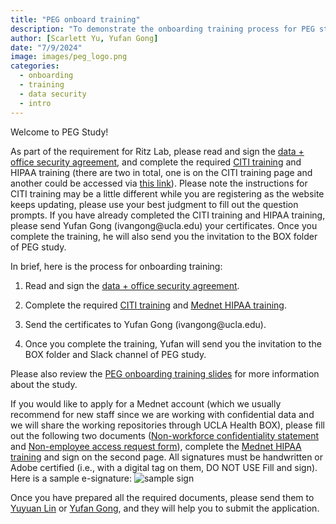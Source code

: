 ```yaml
---
title: "PEG onboard training"
description: "To demonstrate the onboarding training process for PEG staff."
author: [Scarlett Yu, Yufan Gong]
date: "7/9/2024"
image: images/peg_logo.png
categories:
  - onboarding
  - training
  - data security
  - intro
---
```


Welcome to PEG Study! 

As part of the requirement for Ritz Lab, please read and sign the [data + office security agreement](documents/Confidential Data User Agreement + Office Security Agreement_2020.pdf), and complete the required [CITI training](documents/Instructions for required CITI Trainings at Dr. Ritz Lab.docx) and HIPAA training (there are two in total, one is on the CITI training page and another could be accessed via [this link](https://hshr.mednet.ucla.edu/s/trainings/policiesprocedures/publish/ocr.htm)). Please note the instructions for CITI training may be a little different while you are registering as the website keeps updating, please use your best judgment to fill out the question prompts. If you have already completed the CITI training and HIPAA training, please send Yufan Gong (ivangong@ucla.edu) your certificates. Once you complete the training, he will also send you the invitation to the BOX folder of PEG study. 

In brief, here is the process for onboarding training:

1. Read and sign the [data + office security agreement](documents/Confidential Data User Agreement + Office Security Agreement_2020.pdf).

2. Complete the required [CITI training](documents/Instructions for required CITI Trainings at Dr. Ritz Lab.docx) and [Mednet HIPAA training](https://hshr.mednet.ucla.edu/s/trainings/policiesprocedures/publish/ocr.htm).

3. Send the certificates to Yufan Gong (ivangong@ucla.edu).

4. Once you complete the training, Yufan will send you the invitation to the BOX folder and Slack channel of PEG study.

Please also review the [PEG onboarding training slides](documents/Yu_Scarlett_PEG onboarding training.pdf) for more information about the study.

If you would like to apply for a Mednet account (which we usually recommend for new staff since we are working with confidential data and we will share the working repositories through UCLA Health BOX), please fill out the following two documents ([Non-workforce confidentiality statement](documents/_Blank Non-Workforce Confidentiality-Statement.pdf) and [Non-employee access request form](documents/_BLANK form-access-request-non-employee.pdf)), complete the [Mednet HIPAA training](https://hshr.mednet.ucla.edu/s/trainings/policiesprocedures/publish/ocr.htm) and sign on the second page. All signatures must be handwritten or Adobe certified (i.e., with a digital tag on them, DO NOT USE Fill and sign). Here is a sample e-signature: ![sample sign](images/sample_sign.jpg) 

Once you have prepared all the required documents, please send them to [Yuyuan Lin](mailto:yuyuanlin@g.ucla.edu) or [Yufan Gong](mailto:ivangong@ucla.edu), and they will help you to submit the application. 
